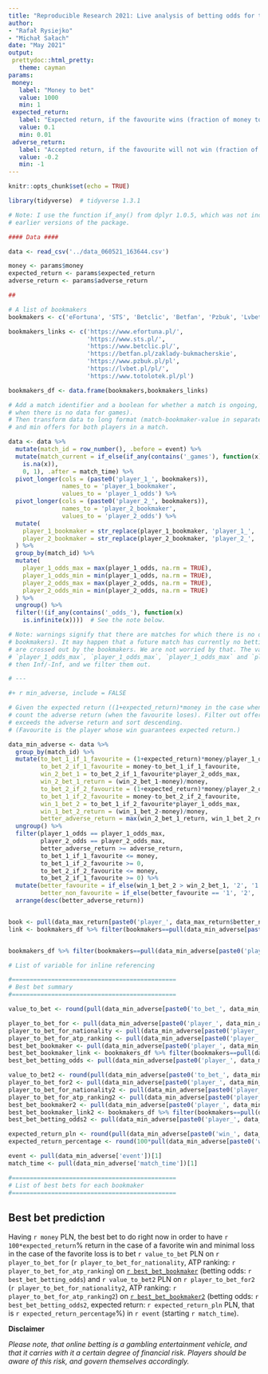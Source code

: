 ```yaml
---
title: "Reproducible Research 2021: Live analysis of betting odds for tennis matches"
author:
- "Rafał Rysiejko"
- "Michał Sałach"
date: "May 2021"
output:
 prettydoc::html_pretty:
   theme: cayman
params:
 money:
   label: "Money to bet"
   value: 1000
   min: 1
 expected_return:
   label: "Expected return, if the favourite wins (fraction of money to bet)"
   value: 0.1
   min: 0.01
 adverse_return:
   label: "Accepted return, if the favourite will not win (fraction of money to bet)"
   value: -0.2
   min: -1
---
```


```r
knitr::opts_chunk$set(echo = TRUE)
```


```r
library(tidyverse)  # tidyverse 1.3.1

# Note: I use the function if_any() from dplyr 1.0.5, which was not included in some of the 
# earlier versions of the package.

#### Data ####

data <- read_csv('../data_060521_163644.csv')

money <- params$money
expected_return <- params$expected_return
adverse_return <- params$adverse_return

##

# A list of bookmakers
bookmakers <- c('eFortuna', 'STS', 'Betclic', 'Betfan', 'Pzbuk', 'Lvbet', 'Totolotek')

bookmakers_links <- c('https://www.efortuna.pl/',
                      'https://www.sts.pl/',
                      'https://www.betclic.pl/',
                      'https://betfan.pl/zaklady-bukmacherskie',
                      'https://www.pzbuk.pl/pl',
                      'https://lvbet.pl/pl/',
                      'https://www.totolotek.pl/pl')

bookmakers_df <- data.frame(bookmakers,bookmakers_links)

# Add a match identifier and a boolean for whether a match is ongoing, or future (it's the case
# when there is no data for games).
# Then transform data to long format (match-bookmaker-value in separate columns) and count max
# and min offers for both players in a match.

data <- data %>%
  mutate(match_id = row_number(), .before = event) %>%
  mutate(match_current = if_else(if_any(contains('_games'), function(x)
    is.na(x)),
    0, 1), .after = match_time) %>%
  pivot_longer(cols = (paste0('player_1_', bookmakers)),
               names_to = 'player_1_bookmaker',
               values_to = 'player_1_odds') %>%
  pivot_longer(cols = (paste0('player_2_', bookmakers)),
               names_to = 'player_2_bookmaker',
               values_to = 'player_2_odds') %>%
  mutate(
    player_1_bookmaker = str_replace(player_1_bookmaker, 'player_1_', ''),
    player_2_bookmaker = str_replace(player_2_bookmaker, 'player_2_', '')
  ) %>%
  group_by(match_id) %>%
  mutate(
    player_1_odds_max = max(player_1_odds, na.rm = TRUE),
    player_1_odds_min = min(player_1_odds, na.rm = TRUE),
    player_2_odds_max = max(player_2_odds, na.rm = TRUE),
    player_2_odds_min = min(player_2_odds, na.rm = TRUE)
  ) %>%
  ungroup() %>%
  filter(!(if_any(contains('_odds_'), function(x)
    is.infinite(x))))  # See the note below.

# Note: warnings signify that there are matches for which there is no offer (NAs for all
# bookmakers). It may happen that a future match has currently no betting odds, or that all 
# are crossed out by the bookmakers. We are not worried by that. The values of 
# `player_1_odds_max`, `player_1_odds_max`, `player_1_odds_max` and `player_1_odds_max` will be 
# then Inf/-Inf, and we filter them out.

# ---

#+ r min_adverse, include = FALSE

# Given the expected return ((1+expected_return)*money in the case when the favourite wins),
# count the adverse return (when the favourite loses). Filter out offers when potential loss
# exceeds the adverse return and sort descending.
# (Favourite is the player whose win guarantees expected return.)

data_min_adverse <- data %>%
  group_by(match_id) %>%
  mutate(to_bet_1_if_1_favourite = (1+expected_return)*money/player_1_odds_max,
         to_bet_2_if_1_favourite = money-to_bet_1_if_1_favourite,
         win_2_bet_1 = to_bet_2_if_1_favourite*player_2_odds_max,
         win_2_bet_1_return = (win_2_bet_1-money)/money,
         to_bet_2_if_2_favourite = (1+expected_return)*money/player_2_odds_max,
         to_bet_1_if_2_favourite = money-to_bet_2_if_2_favourite,
         win_1_bet_2 = to_bet_1_if_2_favourite*player_1_odds_max,
         win_1_bet_2_return = (win_1_bet_2-money)/money,
         better_adverse_return = max(win_2_bet_1_return, win_1_bet_2_return)) %>%
  ungroup() %>% 
  filter(player_1_odds == player_1_odds_max,
         player_2_odds == player_2_odds_max,
         better_adverse_return >= adverse_return,
         to_bet_1_if_1_favourite <= money,
         to_bet_1_if_2_favourite >= 0,
         to_bet_2_if_2_favourite <= money,
         to_bet_2_if_1_favourite >= 0) %>%
  mutate(better_favourite = if_else(win_1_bet_2 > win_2_bet_1, '2', '1'),
         better_non_favourite = if_else(better_favourite == '1', '2', '1')) %>% 
  arrange(desc(better_adverse_return))


book <- pull(data_max_return[paste0('player_', data_max_return$better_non_favourite[1], '_bookmaker')])[1]
link <- bookmakers_df %>% filter(bookmakers==pull(data_min_adverse[paste0('player_', data_min_adverse$better_non_favourite[1], '_bookmaker')])[1]) %>% select(bookmakers_links)


bookmakers_df %>% filter(bookmakers==pull(data_min_adverse[paste0('player_', data_min_adverse$better_non_favourite[1], '_bookmaker')])[1]) %>% select(bookmakers_links)

```

```r
# List of variable for inline referencing

#==============================================
# Best bet summary
#==============================================

value_to_bet <- round(pull(data_min_adverse[paste0('to_bet_', data_min_adverse$better_favourite[1], '_if_', data_min_adverse$better_favourite[1], '_favourite')])[1], 2)

player_to_bet_for <- pull(data_min_adverse[paste0('player_', data_min_adverse$better_favourite[1])])[1]
player_to_bet_for_nationality <- pull(data_min_adverse[paste0('player_', data_min_adverse$better_favourite[1], '_nationality')])[1]
player_to_bet_for_atp_ranking <- pull(data_min_adverse[paste0('player_', data_min_adverse$better_favourite[1], '_rank')])[1]
best_bet_bookmaker <- pull(data_min_adverse[paste0('player_', data_min_adverse$better_favourite[1], '_bookmaker')])[1]
best_bet_bookmaker_link <- bookmakers_df %>% filter(bookmakers==pull(data_min_adverse[paste0('player_', data_min_adverse$better_favourite[1], '_bookmaker')])[1]) %>% select(bookmakers_links)
best_bet_betting_odds <- pull(data_min_adverse[paste0('player_', data_min_adverse$better_favourite[1], '_odds')])[1]

value_to_bet2 <- round(pull(data_min_adverse[paste0('to_bet_', data_min_adverse$better_non_favourite[1], '_if_', data_min_adverse$better_favourite[1], '_favourite')])[1], 2)
player_to_bet_for2 <- pull(data_min_adverse[paste0('player_', data_min_adverse$better_non_favourite[1])])[1]
player_to_bet_for_nationality2 <- pull(data_min_adverse[paste0('player_', data_min_adverse$better_non_favourite[1], '_nationality')])[1] 
player_to_bet_for_atp_ranking2 <- pull(data_min_adverse[paste0('player_', data_min_adverse$better_non_favourite[1], '_rank')])[1]
best_bet_bookmaker2 <- pull(data_min_adverse[paste0('player_', data_min_adverse$better_non_favourite[1], '_bookmaker')])[1]
best_bet_bookmaker_link2 <- bookmakers_df %>% filter(bookmakers==pull(data_min_adverse[paste0('player_', data_min_adverse$better_non_favourite[1], '_bookmaker')])[1]) %>% select(bookmakers_links)
best_bet_betting_odds2 <- pull(data_min_adverse[paste0('player_', data_min_adverse$better_non_favourite[1], '_odds')])[1]

expected_return_pln <- round(pull(data_min_adverse[paste0('win_', data_min_adverse$better_non_favourite[1], '_bet_', data_min_adverse$better_favourite[1])])[1], 2)
expected_return_percentage <- round(100*pull(data_min_adverse[paste0('win_', data_min_adverse$better_non_favourite[1], '_bet_', data_min_adverse$better_favourite[1], '_return')])[1], 2)

event <- pull(data_min_adverse['event'])[1]
match_time <- pull(data_min_adverse['match_time'])[1]

#==============================================
# List of best bets for each bookmaker
#==============================================

```


## Best bet prediction

Having `r money` PLN, the best bet to do right now in order to have `r 100*expected_return`% return in the case of a favorite win and minimal loss in the case of the favorite loss is to bet `r value_to_bet` PLN on `r player_to_bet_for` (`r player_to_bet_for_nationality`, ATP ranking: `r player_to_bet_for_atp_ranking`) on [`r best_bet_bookmaker`](`r best_bet_bookmaker_link`) (betting odds: `r best_bet_betting_odds`) and `r value_to_bet2` PLN on `r player_to_bet_for2` (`r player_to_bet_for_nationality2`, ATP ranking: `r player_to_bet_for_atp_ranking2`) on [`r best_bet_bookmaker2`](`r best_bet_bookmaker_link2`) (betting odds: `r best_bet_betting_odds2`, expected return: `r expected_return_pln` PLN, that is `r expected_return_percentage`%) in `r event` (starting `r match_time`).

**Disclaimer**

*Please note, that online betting is a gambling entertainment vehicle, and that it carries with it a certain degree of financial risk. Players should be aware of this risk, and govern themselves accordingly.*
